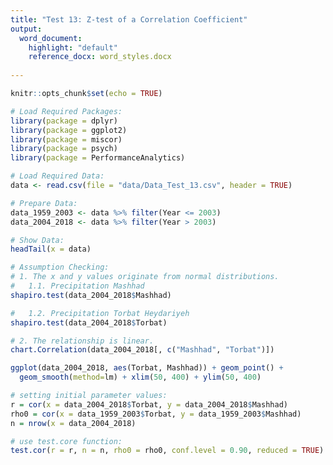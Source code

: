 ```yaml
---
title: "Test 13: Z-test of a Correlation Coefficient"
output:
  word_document:
    highlight: "default"
    reference_docx: word_styles.docx
   
---
```


```r
knitr::opts_chunk$set(echo = TRUE)
```

```r
# Load Required Packages:
library(package = dplyr)
library(package = ggplot2)
library(package = miscor)
library(package = psych)
library(package = PerformanceAnalytics)

# Load Required Data:
data <- read.csv(file = "data/Data_Test_13.csv", header = TRUE)

# Prepare Data:
data_1959_2003 <- data %>% filter(Year <= 2003)
data_2004_2018 <- data %>% filter(Year > 2003)

# Show Data:
headTail(x = data)
```

```r
# Assumption Checking:
# 1. The x and y values originate from normal distributions.
#   1.1. Precipitation Mashhad
shapiro.test(data_2004_2018$Mashhad)

#   1.2. Precipitation Torbat Heydariyeh
shapiro.test(data_2004_2018$Torbat)

# 2. The relationship is linear.
chart.Correlation(data_2004_2018[, c("Mashhad", "Torbat")])

ggplot(data_2004_2018, aes(Torbat, Mashhad)) + geom_point() + 
  geom_smooth(method=lm) + xlim(50, 400) + ylim(50, 400)

```

```r
# setting initial parameter values:
r = cor(x = data_2004_2018$Torbat, y = data_2004_2018$Mashhad)
rho0 = cor(x = data_1959_2003$Torbat, y = data_1959_2003$Mashhad)
n = nrow(x = data_2004_2018)

# use test.core function:
test.cor(r = r, n = n, rho0 = rho0, conf.level = 0.90, reduced = TRUE)
```

